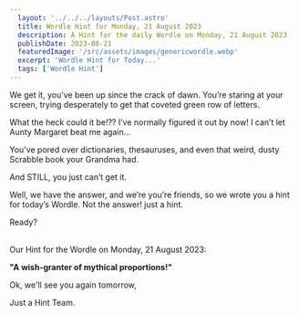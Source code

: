 ```yaml
---
  layout: '../../../layouts/Post.astro'
  title: Wordle Hint for Monday, 21 August 2023
  description: A Hint for the daily Wordle on Monday, 21 August 2023
  publishDate: 2023-08-21
  featuredImage: '/src/assets/images/genericwordle.webp'
  excerpt: 'Wordle Hint for Today...'
  tags: ['Wordle Hint']
---
```


  We get it, you’ve been up since the crack of dawn. You’re staring at your screen, trying desperately to get that coveted green row of letters. 

  What the heck could it be!??
  I’ve normally figured it out by now!
  I can’t let Aunty Margaret beat me again… 

  You’ve pored over dictionaries, thesauruses, and even that weird, dusty Scrabble book your Grandma had.

  And STILL, you just can’t get it. 

  Well, we have the answer, and we’re you’re friends, so we wrote you a hint for today’s Wordle.
  Not the answer! just a hint. 

  Ready?<br /><br />

  Our Hint for the Wordle on Monday, 21 August 2023:

  **"A wish-granter of mythical proportions!"**

  Ok, we'll see you again tomorrow, 

  Just a Hint Team.
  